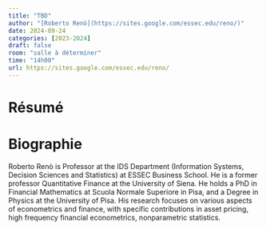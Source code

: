 ```yaml
---
title: "TBD"
author: "[Roberto Renò](https://sites.google.com/essec.edu/reno/)"
date: 2024-09-24
categories: [2023-2024]
draft: false
room: "salle à déterminer"
time: "14h00"
url: https://sites.google.com/essec.edu/reno/
---
```


# Résumé

# Biographie

Roberto Renò is Professor at the IDS Department (Information Systems, Decision Sciences and Statistics) at ESSEC Business School. He is a former professor  Quantitative Finance at the University of Siena. He holds a PhD in Financial Mathematics at Scuola Normale Superiore in Pisa, and a Degree in Physics at the University of Pisa. His research focuses on various aspects of econometrics and finance, with specific contributions in asset pricing, high frequency financial econometrics, nonparametric statistics. 
